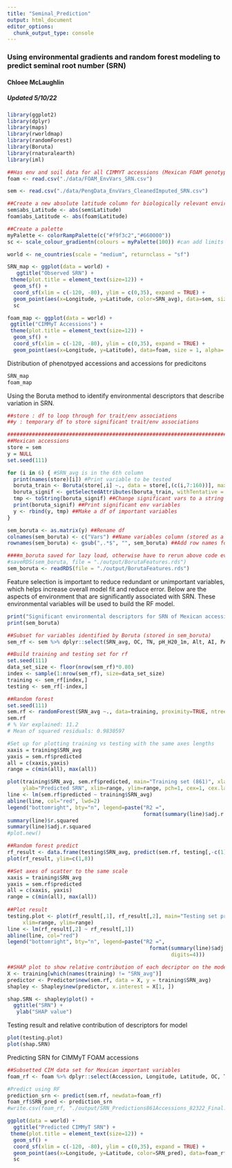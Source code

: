 ```yaml
---
title: "Seminal_Prediction"
output: html_document
editor_options: 
  chunk_output_type: console
---
```

### Using environmental gradients and random forest modeling to predict seminal root number (SRN)
#### Chloee McLaughlin
##### Updated 5/10/22

```r
library(ggplot2)                    
library(dplyr)
library(maps)
library(rworldmap)
library(randomForest)
library(Boruta)
library(rnaturalearth)
library(iml)
```

```r
##Has env and soil data for all CIMMYT accessions (Mexican FOAM genotypes available), will use this for trait predictions with trained model
foam <- read.csv("./data/FOAM_EnvVars_SRN.csv")

sem <- read.csv("./data/PengData_EnvVars_CleanedImputed_SRN.csv")

##Create a new absolute latitude column for biologically relevant environmental variable 
sem$abs_Latitude <- abs(sem$Latitude)
foam$abs_Latitude <- abs(foam$Latitude)

##Create a palette 
myPalette <- colorRampPalette(c("#f9f3c2","#660000")) 
sc <- scale_colour_gradientn(colours = myPalette(100)) #can add limits here for consistency between plots with- limits=c(0, 9))
```

```r
world <- ne_countries(scale = "medium", returnclass = "sf")

SRN_map <- ggplot(data = world) +
   ggtitle("Observed SRN") +
 theme(plot.title = element_text(size=12)) +
  geom_sf() +
  coord_sf(xlim = c(-120, -80), ylim = c(0,35), expand = TRUE) +
  geom_point(aes(x=Longitude, y=Latitude, color=SRN_avg), data=sem, size = 1, alpha=.7) +
  sc

foam_map <- ggplot(data = world) +
 ggtitle("CIMMyT Accessions") +
 theme(plot.title = element_text(size=12)) +
  geom_sf() +
  coord_sf(xlim = c(-120, -80), ylim = c(0,35), expand = TRUE) +
  geom_point(aes(x=Longitude, y=Latitude), data=foam, size = 1, alpha=.9) 
```
Distribution of phenotpyed accessions and accessions for predicitons 
```r
SRN_map
foam_map
```
Using the Boruta method to identify environmental descriptors that describe variation in SRN. 
```r
##store : df to loop through for trait/env associations
##y : temporary df to store significant trait/env associations 

##########################################################################################
##Mexican accessions
store = sem 
y = NULL
set.seed(111)

for (i in 6) { #SRN_avg is in the 6th column
  print(names(store)[i]) #Print variable to be tested 
  boruta_train <- Boruta(store[,i] ~., data = store[,(c(i,7:160))], maxRuns=100, doTrace = 0, mcAdj=TRUE) #Will compare the importance of env variables for predicting phenotype i with expanded df
  boruta_signif <- getSelectedAttributes(boruta_train, withTentative = FALSE) ##Get the important variables as predicted
  tmp <- toString(boruta_signif) ##Change significant vars to a string 
  print(boruta_signif) ##Print significant env variables
  y <- rbind(y, tmp) ##Make a df of important variables 
}

sem_boruta <- as.matrix(y) ##Rename df 
colnames(sem_boruta) <- c("Vars") ##Name variables column (stored as a string)
rownames(sem_boruta) <- gsub(",.*$", "", sem_boruta) ##Add row names for the modeled variables

####m_boruta saved for lazy load, otherwise have to rerun above code everytime 
#saveRDS(sem_boruta, file = "./output/BorutaFeatures.rds")
sem_boruta <- readRDS(file = "./output/BorutaFeatures.rds")
```
Feature selection is important to reduce redundant or unimportant variables, which helps increase overall model fit and reduce error. Below are the aspects of environment that are significantly associated with SRN. These environmental variables will be used to build the RF model.
```r
print("Significant environmental descriptors for SRN of Mexican accessions")
print(sem_boruta)
```

```r
##Subset for variables identified by Boruta (stored in sem_boruta)
sem_rf <- sem %>% dplyr::select(SRN_avg, OC, TN, pH_H20_1m, Alt, AI, PARSpr, PARWin, prec_1, prec_2, prec_4, prec_5, prec_6, prec_7, prec_8, prec_9, prec_10, prec_11, prec_12, tmin_1, tmin_2, tmin_3, tmin_4, tmin_10, tmin_11, tmin_12, tmean_1, tmean_11, tmean_12, vpd_1, vpd_7, vpd_8, vpd_9, vpd_10, vpd_11, vpd_12, Mean.Diurn.Rng, Isotherm, prec_10, Min.Tmp.Cld.M, Tmp.Ann.Rng, Mean.Tmp.Cld.Q, Ann.Prc, Prc.Wet.M, Prc.Wet.Q, Prc.Wrm.Q, Prc.Cld.Q, pet_1, pet_2, pet_11, pet_12, abs_Latitude)

##Build training and testing set for rf 
set.seed(111)
data_set_size <- floor(nrow(sem_rf)*0.80)
index <- sample(1:nrow(sem_rf), size=data_set_size)
training <- sem_rf[index,]
testing <- sem_rf[-index,]

##Random forest
set.seed(111)
sem.rf <- randomForest(SRN_avg ~., data=training, proximity=TRUE, ntree=5000) 
sem.rf
# % Var explained: 11.2
# Mean of squared residuals: 0.9830597

#Set up for plotting training vs testing with the same axes lengths
xaxis = training$SRN_avg
yaxis = sem.rf$predicted
all = c(xaxis,yaxis)
range = c(min(all), max(all))

plot(training$SRN_avg, sem.rf$predicted, main="Training set (861)", xlab="Observed SRN",
     ylab="Predicted SRN", xlim=range, ylim=range, pch=1, cex=1, cex.lab=1.2, cex.axis=1, cex.main=1)
line <- lm(sem.rf$predicted ~ training$SRN_avg)
abline(line, col="red", lwd=2)
legend("bottomright", bty="n", legend=paste("R2 =", 
                                            format(summary(line)$adj.r.squared, digits=4)))
summary(line)$r.squared
summary(line)$adj.r.squared
#plot.new()

##Random forest predict
rf_result <- data.frame(testing$SRN_avg, predict(sem.rf, testing[,-c(1)], type= "response"))
plot(rf_result, ylim=c(1,8))

##Set axes of scatter to the same scale 
xaxis = training$SRN_avg
yaxis = sem.rf$predicted
all = c(xaxis, yaxis)
range = c(min(all), max(all))
 
##Plot result 
testing.plot <- plot(rf_result[,1], rf_result[,2], main="Testing set predictions (861)", xlab= "Observed SRN", ylab="Predicted SRN",
     xlim=range, ylim=range)
line <- lm(rf_result[,2] ~ rf_result[,1])
abline(line, col="red")
legend("bottomright", bty="n", legend=paste("R2 =", 
                                              format(summary(line)$adj.r.squared,
                                                     digits=4)))

##SHAP plot to show relative contribution of each decriptor on the model
X <- training[which(names(training) != "SRN_avg")]
predictor <- Predictor$new(sem.rf, data = X, y = training$SRN_avg)
shapley <- Shapley$new(predictor, x.interest = X[1, ])

shap.SRN <- shapley$plot() +
  ggtitle("SRN") +
   ylab("SHAP value")

```
Testing result and relative contribution of descriptors for model
```r
plot(testing.plot)
plot(shap.SRN)
```
Predicting SRN for CIMMyT FOAM accessions
```r
##Subsetted CIM data set for Mexican important variables 
foam_rf <- foam %>% dplyr::select(Accession, Longitude, Latitude, OC, TN, pH_H20_1m, Alt, AI, PARSpr, PARWin, prec_1, prec_2, prec_4, prec_5, prec_6, prec_7, prec_8, prec_9, prec_10, prec_11, prec_12, tmin_1, tmin_2, tmin_3, tmin_4, tmin_10, tmin_11, tmin_12, tmean_1, tmean_11, tmean_12, vpd_1, vpd_7, vpd_8, vpd_9, vpd_10, vpd_11, vpd_12, Mean.Diurn.Rng, Isotherm, prec_10, Min.Tmp.Cld.M, Tmp.Ann.Rng, Mean.Tmp.Cld.Q, Ann.Prc, Prc.Wet.M, Prc.Wet.Q, Prc.Wrm.Q, Prc.Cld.Q, pet_1, pet_2, pet_11, pet_12, abs_Latitude)

#Predict using RF
prediction_srn <- predict(sem.rf, newdata=foam_rf)
foam_rf$SRN_pred <- prediction_srn
#write.csv(foam_rf, "./output/SRN_Predictions861Accessions_82322_Final.csv")

ggplot(data = world) +
  ggtitle("Predicted CIMMyT SRN") +
 theme(plot.title = element_text(size=12)) +
  geom_sf() +
  coord_sf(xlim = c(-120, -80), ylim = c(0,35), expand = TRUE) +
  geom_point(aes(x=Longitude, y=Latitude, color=SRN_pred), data=foam_rf, size = 1, alpha=.7) +
  sc
```

